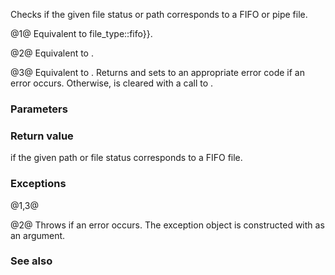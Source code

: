 {{cpp/experimental/fs/title|is_fifo}}
{{cpp/experimental/fs/navbar}}
{{dcl begin}}
{{dcl header|experimental/filesystem}}
{{dcl|num=1|since=fs_ts|1=
bool is_fifo( file_status s );
}}
{{dcl|num=2|since=fs_ts|1=
bool is_fifo( const path&amp; p );
}}
{{dcl|num=3|since=fs_ts|1=
bool is_fifo( const path&amp; p, error_code&amp; ec );
}}
{{dcl end}}

Checks if the given file status or path corresponds to a FIFO or pipe file.

@1@ Equivalent to {{c|s.type() {{==}} file_type::fifo}}.

@2@ Equivalent to {{c|is_fifo(status(p))}}.

@3@ Equivalent to {{c|is_fifo(status(p, ec))}}. Returns {{c|false}} and sets {{c|ec}} to an appropriate error code if an error occurs. Otherwise, {{c|ec}} is cleared with a call to {{c|ec.clear()}}.

===Parameters===
{{par begin}}
{{par|s|file status to check}}
{{par|p|path to query}}
{{par|ec|error code to modify in case of errors}}
{{par end}}

===Return value===
{{c|true}} if the given path or file status corresponds to a FIFO file.

===Exceptions===
@1,3@ {{unreviewed noexcept}}

@2@ Throws {{c|filesystem_error}} if an error occurs. The exception object is constructed with {{c|p}} as an argument.

===See also===
{{todo}}